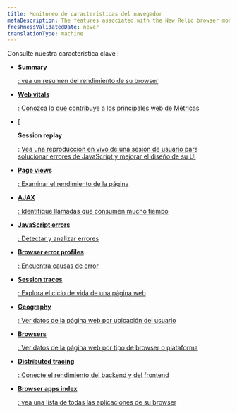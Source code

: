 ```yaml
---
title: Monitoreo de características del navegador
metaDescription: The features associated with the New Relic browser monitoring Pro and Pro+SPA agents.
freshnessValidatedDate: never
translationType: machine
---
```


Consulte nuestra característica clave <InlinePopover type="browser"/>:

* <DoNotTranslate>[**Summary**](/docs/browser/browser-monitoring/getting-started/browser-summary-page/)</DoNotTranslate>

  [: vea un resumen del rendimiento de su browser](/docs/browser/browser-monitoring/getting-started/browser-summary-page/)

* <DoNotTranslate>[**Web vitals**](/docs/journey-performance/guide-to-monitoring-core-web-vitals)</DoNotTranslate>

  [: Conozca lo que contribuye a los principales web de Métricas](/docs/journey-performance/guide-to-monitoring-core-web-vitals)

* \[

  <DoNotTranslate>**Session replay**</DoNotTranslate>

  : [Vea una reproducción en vivo de una sesión de usuario para solucionar errores de JavaScript y mejorar el diseño de su UI](/docs/journey-performance/guide-to-monitoring-core-web-vitals)

* <DoNotTranslate>[**Page views**](/docs/browser/new-relic-browser/browser-pro-features/page-views-examine-page-performance/)</DoNotTranslate>

  [: Examinar el rendimiento de la página](/docs/browser/new-relic-browser/browser-pro-features/page-views-examine-page-performance/)

* <DoNotTranslate>[**AJAX**](/docs/browser/browser-monitoring/browser-pro-features/ajax-page-identify-time-consuming-calls/)</DoNotTranslate>

  [: Identifique llamadas que consumen mucho tiempo](/docs/browser/browser-monitoring/browser-pro-features/ajax-page-identify-time-consuming-calls/)

* <DoNotTranslate>[**JavaScript errors**](/docs/browser/new-relic-browser/browser-pro-features/javascript-errors-page-detect-analyze-errors/)</DoNotTranslate>

  [: Detectar y analizar errores](/docs/browser/new-relic-browser/browser-pro-features/javascript-errors-page-detect-analyze-errors/)

* <DoNotTranslate>[**Browser error profiles**](/docs/browser/new-relic-browser/browser-pro-features/browser-error-profiles-find-error-causes/)</DoNotTranslate>

  [: Encuentra causas de error](/docs/browser/new-relic-browser/browser-pro-features/browser-error-profiles-find-error-causes/)

* <DoNotTranslate>[**Session traces**](/docs/browser/browser-monitoring/browser-pro-features/session-traces-explore-webpages-life-cycle/)</DoNotTranslate>

  [: Explora el ciclo de vida de una página web](/docs/browser/browser-monitoring/browser-pro-features/session-traces-explore-webpages-life-cycle/)

* <DoNotTranslate>[**Geography**](/docs/browser/new-relic-browser/browser-pro-features/geography-webpage-metrics-location/)</DoNotTranslate>

  [: Ver datos de la página web por ubicación del usuario](/docs/browser/new-relic-browser/browser-pro-features/geography-webpage-metrics-location/)

* <DoNotTranslate>[**Browsers**](/docs/browser/new-relic-browser/browser-pro-features/browsers-problem-patterns-type-or-platform/)</DoNotTranslate>

  [: Ver datos de la página web por tipo de browser o plataforma](/docs/browser/new-relic-browser/browser-pro-features/browsers-problem-patterns-type-or-platform/)

* <DoNotTranslate>[**Distributed tracing**](/docs/browser/new-relic-browser/browser-pro-features/browser-data-distributed-tracing/)</DoNotTranslate>

  [: Conecte el rendimiento del backend y del frontend](/docs/browser/new-relic-browser/browser-pro-features/browser-data-distributed-tracing/)

* <DoNotTranslate>[**Browser apps index**](/docs/browser/new-relic-browser/getting-started/browser-apps-index/)</DoNotTranslate>

  [: vea una lista de todas las aplicaciones de su browser](/docs/browser/new-relic-browser/getting-started/browser-apps-index/)